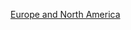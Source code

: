 {{template category
|type  = navbox
|topic = [[歐洲|歐洲]]和[[北美洲|北美洲]]各國[[世界遺產|世界遺產]]
}}

{{Catnav|頁面分類|總類|維基百科模板|按内容分类的模板|地理模板|世界遗产模板}}
{{Catnav|頁面分類|人文學科|考古学|文物|世界遗产|世界遗产模板}}

[[Category:世界遗产模板|Europe and North America]]